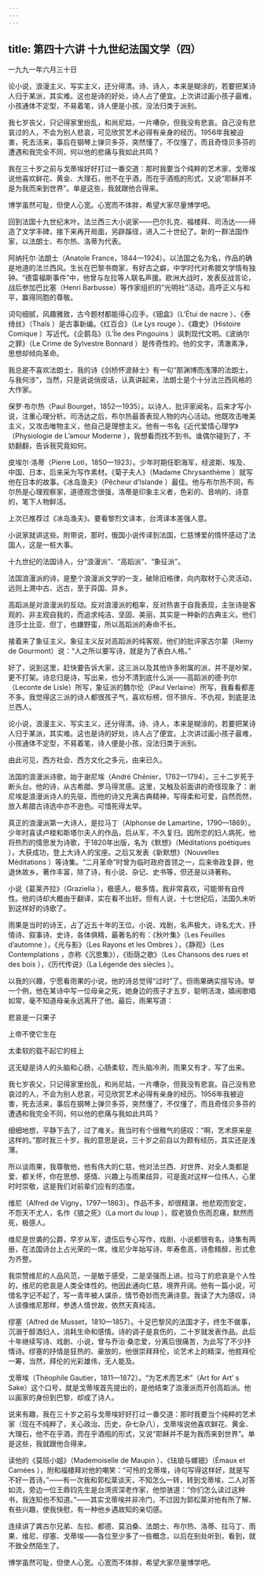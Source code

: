 ```yaml
---
---
---
```

title: 第四十六讲 十九世纪法国文学（四）
---




一九九一年六月三十日

论小说，浪漫主义、写实主义，还分得清。诗、诗人，本来是糊涂的，若要把某诗人归于某派，其实难。这也是诗的好处，诗人占了便宜。上次讲过画小孩子最难，小孩通体不定型，不易着笔，诗人便是小孩，没法归类于派别。

我七岁丧父，只记得家里纷乱，和尚尼姑，一片嘈杂，但我没有悲哀。自己没有悲哀过的人，不会为别人悲哀，可见欣赏艺术必得有亲身的经历。1956年我被迫害，死去活来，事后在钢琴上弹贝多芬，突然懂了，不仅懂了，而且奇怪贝多芬的遭遇和我完全不同，何以他的悲痛与我如此共鸣？

我在三十岁之前与戈蒂埃好好打过一番交道：那时我要当个纯粹的艺术家，戈蒂埃说他喜欢鲜花、黄金、大理石，他不在乎酒，而在乎酒瓶的形式，又说“耶稣并不是为我而来到世界”。单是这些，我就跟他合得来。

博学虽然可耻，但使人心宽。心宽而不体胖，希望大家尽量博学吧。

回到法国十九世纪末叶。法兰西三大小说家——巴尔扎克、福楼拜、司汤达——缔造了文学丰碑，接下来再开局面，另辟蹊径，进入二十世纪了。新的一群法国作家，以法朗士、布尔热、洛蒂为代表。

阿纳托尔·法朗士（Anatole France，1844—1924）。以法国之名为名，作品的确是地道的法兰西风。生长在巴黎书商家，有好古之癖，中学时代对希腊文学情有独钟。“德雷福斯事件”中，他曾与左拉等人联名声援。欧洲大战时，发表反战言论，战后参加巴比塞（Henri Barbusse）等作家组织的“光明社”活动，高呼正义与和平，赢得同胞的尊敬。

词句细腻，风趣雅致，古今题材都能得心应手。《钿盒》（L’Étui de nacre ）、《泰绮丝》（Thaïs ）是古事新编。《红百合》（Le Lys rouge ）、《趣史》（Histoire Comique ）写近代。《企鹅岛》（L’Île des Pingouins ）讽刺现代文明。《波纳尔之罪》（Le Crime de Sylvestre Bonnard ）是传奇性的。他的文字，清澈素净，思想却倾向革命。

我总是不喜欢法朗士，我的诗《剑桥怀波赫士》有一句“那渊博而浅薄的法朗士，与我何涉”，当然，只是说说俏皮话，认真讲起来，法朗士是个十分法兰西风格的大作家。

保罗·布尔热（Paul Bourget，1852—1935）。以诗人、批评家闻名，后来才写小说，注重心理分析。司汤达之后，布尔热最善表现人物的内心活动。他既攻击唯美主义，又攻击唯物主义，他自己是理想主义。他有一书名《近代爱情心理学》（Physiologie de L’amour Moderne ），我想看而找不到书。谁偶尔碰到了，不妨翻翻，告诉我究竟如何。

皮埃尔·洛蒂（Pierre Loti，1850—1923）。少年时期任职海军，经波斯、埃及、中国、日本，后来采为写作素材。《菊子夫人》（Madame Chrysanthème ）就写他在日本的故事。《冰岛渔夫》（Pêcheur d’Islande ）最佳。他与布尔热不同，布尔热是心理观察家，道德观念很强，洛蒂是印象主义者，色彩的、音响的、诗意的，笔下人物鲜活。

上次已推荐过《冰岛渔夫》。要看黎烈文译本，台湾译本差强人意。

小说家就讲这些。附带说，那时，俄国小说传译到法国，仁慈博爱的情怀感动了法国人，这是一桩大事。

十九世纪的法国诗人，分“浪漫派”、“高蹈派”、“象征派”。

法国浪漫派的诗，是整个浪漫派文学的一支，破除旧格律，向内取材于心灵活动，远则上溯中古、远古，至于异国、异乡。

高蹈派是对浪漫派的反动。反对浪漫派的粗率，反对热衷于自我表现，主张诗是客观的、非主观自我的，而追求纯洁、坚固、美丽，其实是一种新的古典主义。他们连莎士比亚、但丁，也嫌野蛮，所以高蹈派的寿命不长。

接着来了象征主义。象征主义反对高蹈派的纯客观，他们的批评家古尔蒙（Remy de Gourmont）说：“人之所以要写诗，就是为了表白人格。”

好了，说到这里，赶快要告诉大家，这三派以及其他许多附属的派，并不是吵架，更不打架。诗总归是诗，写出来，也分不清到底什么派——高蹈派的德·列尔（Leconte de Lisle）所写，象征派的魏尔伦（Paul Verlaine）所写，我看看都差不多。我觉得这三派的诗人都很孩子气，喜欢标榜，但不排斥、不仇视，到底是法兰西人。

论小说，浪漫主义、写实主义，还分得清。诗、诗人，本来是糊涂的，若要把某诗人归于某派，其实难。这也是诗的好处，诗人占了便宜。上次讲过画小孩子最难，小孩通体不定型，不易着笔，诗人便是小孩，没法归类于派别。

由此可见，西方社会、西方文化之多元，由来已久。

法国的浪漫派诗歌，始于谢尼埃（André Chénier，1762—1794）。三十二岁死于断头台。他的诗，从古希腊、罗马得灵感。这里，又触及前面讲的奇怪现象了：谢尼埃是浪漫派诗人的先驱，而他的诗又充满古典精神，写得柔和可爱，自然而然，放入希腊古诗选中亦不逊色。可惜死得太早。

真正的浪漫派第一大诗人，是拉马丁（Alphonse de Lamartine，1790—1869）。少年时喜读卢梭和斯塔尔夫人的作品，后从军，不久复归。因所恋的妇人病死，他将热烈的情思发为诗歌，于1820年出版，名为《默想》（Méditations poétiques ），大获成功，登上大诗人的宝座。之后又发表《新默想》（Nouvelles Méditations ）等诗集。“二月革命”时曾为临时政府首领之一，后来帝政复辟，他退休故乡。著作丰富，除了诗，有小说、杂记、史书等，但还是以诗著称。

小说《葛莱齐拉》（Graziella ），极感人，极多情，我非常喜欢，可能带有自传性。他的诗却大概由于翻译，实在看不出好。但有人说，十七世纪后，法国久未听到这样好的诗歌了。

雨果是当时的诗王，占了近五十年的王位。小说、戏剧，名声极大，诗名尤大，抒情诗、叙事诗、史诗，各体俱精，最著名的有：《秋叶集》（Les Feuilles d’automne ），《光与影》（Les Rayons et les Ombres ），《静观》（Les Contemplations ，亦称《沉思集》），《街荫之歌》（Les Chansons des rues et des bois ），《历代传说》（La Légende des siècles ）。

以我的兴趣，宁愿看雨果的小说，他的诗总觉得“过时”了。但雨果确实擅写诗。举一个例，他在某诗中写一位母亲之死，她身边的孩子才五岁，聪明活泼，嬉闹歌唱如常，毫不知道母亲永远离开了他。最后，雨果写道：

悲哀是一只果子

上帝不使它生在

太柔软的载不起它的枝上

这无疑是诗人的头脑和心肠，心肠柔软，而头脑冷冽，雨果又有才，写了出来。

我七岁丧父，只记得家里纷乱，和尚尼姑，一片嘈杂，但我没有悲哀。自己没有悲哀过的人，不会为别人悲哀，可见欣赏艺术必得有亲身的经历。1956年我被迫害，死去活来，事后在钢琴上弹贝多芬，突然懂了，不仅懂了，而且奇怪贝多芬的遭遇和我完全不同，何以他的悲痛与我如此共鸣？

细细地想，平静下去了，过了难关。我当时有个很稚气的感叹：“啊，艺术原来是这样的。”那时我三十岁。我的意思是说，三十岁之前自以为颇有经历，其实还是浅薄。

所以谈雨果，我尊敬他，他有伟大的仁慈，他对法兰西、对世界、对全人类都是爱、都关怀，你在思想、感情、兴趣上与雨果歧异，可是面对这样一位伟人，心里时时崇敬，这是我们对前辈们应有的态度。

维尼（Alfred de Vigny，1797—1863）。作品不多，却很精湛，他悲观而安定，不怨天不尤人，名作《狼之死》（La mort du loup ），叙老狼负伤而忍痛，默然而死，极感人。

维尼是世袭的公爵，早岁从军，退伍后专心写作，戏剧、小说都很有名，诗集有两册，在法国诗台上占光荣的一席。维尼少年始写诗，年寿愈高，诗愈精醇，形式愈为齐整。

我崇赞维尼的人品风范，一是敏于感受，二是坚强而上进。拉马丁的悲哀是个人性的，维尼的悲哀是人类全体性的。他因此通向仁慈，境界开阔。他有一篇小说，可惜名字记不起了，写一青年被人谋杀，情节奇妙而充满诗意。我读了大为感叹，诗人该像维尼那样，参透人情世故，依然天真纯洁。

缪塞（Alfred de Musset，1810—1857）。十足巴黎风的法国才子，终生不做事，沉溺于醇酒妇人，消耗生命和感情。诗的调子是哀伤的，二十岁就发表作品。此后十年继续写诗、戏剧、小说，曾与乔治·桑恋爱，分离后很痛苦，为此写了不少抒情诗。缪塞的抒情是狂热的、豪放的，他很崇拜拜伦，论艺术上的精深，他胜拜伦一筹，当然，拜伦的光彩雄伟，无人能及。

戈蒂埃（Théophile Gautier，1811—1872）。“为艺术而艺术”（Art for Art’ s Sake）这个口号，就是戈蒂埃首先提出的，是他结束了浪漫派而开创高蹈派。他以画家的身份到巴黎，却成了诗人。

说来有趣，我在三十岁之前与戈蒂埃好好打过一番交道：那时我要当个纯粹的艺术家（现在不纯粹了，关心政治、历史，杂七杂八），戈蒂埃说他喜欢鲜花、黄金、大理石，他不在乎酒，而在乎酒瓶的形式，又说“耶稣并不是为我而来到世界”。单是这些，我就跟他合得来。

读他的《莫班小姐》（Mademoiselle de Maupin ）、《珐琅与螺钿》（Émaux et Camées ），附和福楼拜对他的嘲笑：“可怜的戈蒂埃，诗句写得这样好，就是写不好一首诗。”——有一次我和郭松棻谈天，不知怎么一转，转到戈蒂埃，二人对答如流，旁边一位王鼎钧先生是台湾资深老作家，他惊骇道：“你们怎么读过这种书，我连知也不知道。”——其实戈蒂埃并非冷门，不过因为郭松棻对他有所了解、有些兴趣，使我快慰，有一种他乡遇故知的亲切感。

连续讲了龚古尔兄弟、左拉、都德、莫泊桑、法朗士、布尔热、洛蒂、拉马丁、雨果、维尼、缪塞、戈蒂埃——各位至少多了一些概念，以后在别处听到，看到，就不致全然陌生了。

博学虽然可耻，但使人心宽。心宽而不体胖，希望大家尽量博学吧。